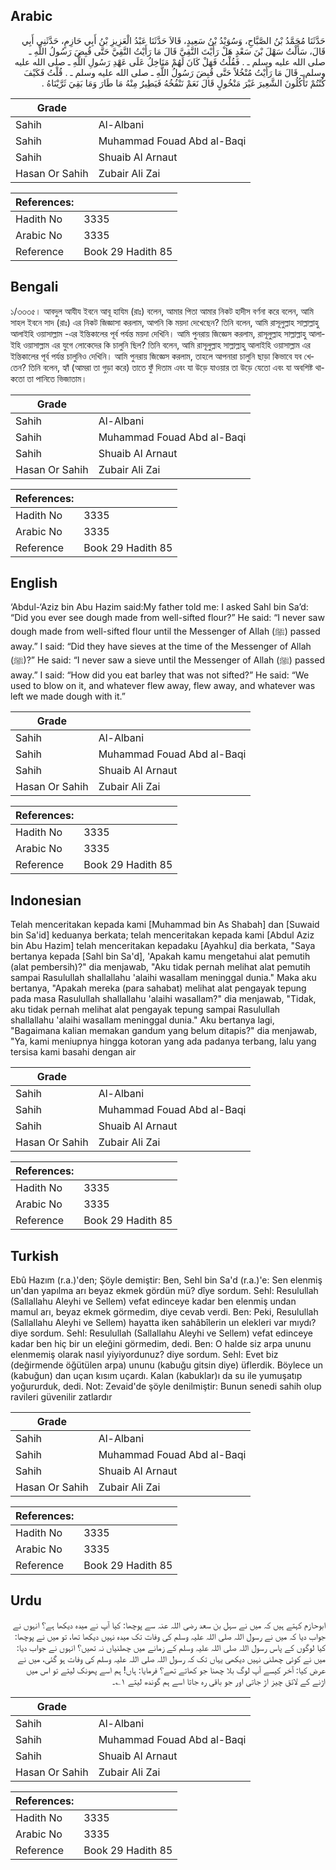 ## Arabic


<div dir="rtl" lang="ar" style={{fontSize:'larger',backgroundColor:'#f8f9fa',padding:20}}>
حَدَّثَنَا مُحَمَّدُ بْنُ الصَّبَّاحِ، وَسُوَيْدُ بْنُ سَعِيدٍ، قَالاَ حَدَّثَنَا عَبْدُ الْعَزِيزِ بْنُ أَبِي حَازِمٍ، حَدَّثَنِي أَبِي قَالَ، سَأَلْتُ سَهْلَ بْنَ سَعْدٍ هَلْ رَأَيْتَ النَّقِيَّ قَالَ مَا رَأَيْتُ النَّقِيَّ حَتَّى قُبِضَ رَسُولُ اللَّهِ ـ صلى الله عليه وسلم ـ ‏.‏ فَقُلْتُ فَهَلْ كَانَ لَهُمْ مَنَاخِلُ عَلَى عَهْدِ رَسُولِ اللَّهِ ـ صلى الله عليه وسلم ـ قَالَ مَا رَأَيْتُ مُنْخُلاً حَتَّى قُبِضَ رَسُولُ اللَّهِ ـ صلى الله عليه وسلم ـ ‏.‏ قُلْتُ فَكَيْفَ كُنْتُمْ تَأْكُلُونَ الشَّعِيرَ غَيْرَ مَنْخُولٍ قَالَ نَعَمْ نَنْفُخُهُ فَيَطِيرُ مِنْهُ مَا طَارَ وَمَا بَقِيَ ثَرَّيْنَاهُ ‏.‏
</div>
<div style={{backgroundColor:'#f8f9fa',padding:20, marginBottom: 10}}><table> <thead> <tr> <th>Grade</th> <th></th> </tr> </thead> <tbody> <tr><td>Sahih</td><td>Al-Albani</td></tr><tr><td>Sahih</td><td>Muhammad Fouad Abd al-Baqi</td></tr><tr><td>Sahih</td><td>Shuaib Al Arnaut</td></tr><tr><td>Hasan Or Sahih</td><td>Zubair Ali Zai</td></tr></tbody></table><table> <thead> <tr> <th>References:</th> <th></th> </tr> </thead> <tbody><tr><td>Hadith No</td><td>3335</td></tr><tr><td>Arabic No</td><td>3335</td></tr><tr><td>Reference</td><td>Book 29 Hadith 85</td></tr></tbody></table></div>

## Bengali


<div dir="ltr" lang="bn" style={{fontSize:'larger',backgroundColor:'#f8f9fa',padding:20}}>
১/৩৩৩৫। আবদুল আযীয ইবনে আবূ হাযিম (রাঃ) বলেন, আমার পিতা আমার নিকট হাদীস বর্ণনা করে বলেন, আমি সাহল ইবনে সাদ (রাঃ) এর নিকট জিজ্ঞাসা করলাম, আপনি কি ময়দা দেখেছেন? তিনি বলেন, আমি রাসূলুল্লাহ সাল্লাল্লাহু আলাইহি ওয়াসাল্লাম -এর ইন্তিকালের পূর্ব পর্যন্ত ময়দা দেখিনি। আমি পুনরায় জিজ্ঞেস করলাম, রাসূলুল্লাহ সাল্লাল্লাহু আলাইহি ওয়াসাল্লাম এর যুগে লোকেদের কি চালুনি ছিল? তিনি বলেন, আমি রাসূলুল্লাহ সাল্লাল্লাহু আলাইহি ওয়াসাল্লাম এর ইন্তিকালের পূর্ব পর্যন্ত চালুনিও দেখিনি। আমি পুনরায় জিজ্ঞেস করলাম, তাহলে আপনারা চালুনি ছাড়া কিভাবে যব খেতেন? তিনি বলেন, হ্যাঁ (আমরা তা গুড়া করে) তাতে ফুঁ দিতাম এবং যা উড়ে যাওয়ার তা উড়ে যেতো এবং যা অবশিষ্ট থাকতো তা পানিতে ভিজাতাম।
</div>
<div style={{backgroundColor:'#f8f9fa',padding:20, marginBottom: 10}}><table> <thead> <tr> <th>Grade</th> <th></th> </tr> </thead> <tbody> <tr><td>Sahih</td><td>Al-Albani</td></tr><tr><td>Sahih</td><td>Muhammad Fouad Abd al-Baqi</td></tr><tr><td>Sahih</td><td>Shuaib Al Arnaut</td></tr><tr><td>Hasan Or Sahih</td><td>Zubair Ali Zai</td></tr></tbody></table><table> <thead> <tr> <th>References:</th> <th></th> </tr> </thead> <tbody><tr><td>Hadith No</td><td>3335</td></tr><tr><td>Arabic No</td><td>3335</td></tr><tr><td>Reference</td><td>Book 29 Hadith 85</td></tr></tbody></table></div>

## English


<div dir="ltr" lang="en" style={{fontSize:'larger',backgroundColor:'#f8f9fa',padding:20}}>
‘Abdul-‘Aziz bin Abu Hazim said:My father told me: I asked Sahl bin Sa’d: “Did you ever see dough made from well-sifted flour?” He said: “I never saw dough made from well-sifted flour until the Messenger of Allah (ﷺ) passed away.” I said: “Did they have sieves at the time of the Messenger of Allah (ﷺ)?” He said: “I never saw a sieve until the Messenger of Allah (ﷺ) passed away.” I said: “How did you eat barley that was not sifted?” He said: “We used to blow on it, and whatever flew away, flew away, and whatever was left we made dough with it.”
</div>
<div style={{backgroundColor:'#f8f9fa',padding:20, marginBottom: 10}}><table> <thead> <tr> <th>Grade</th> <th></th> </tr> </thead> <tbody> <tr><td>Sahih</td><td>Al-Albani</td></tr><tr><td>Sahih</td><td>Muhammad Fouad Abd al-Baqi</td></tr><tr><td>Sahih</td><td>Shuaib Al Arnaut</td></tr><tr><td>Hasan Or Sahih</td><td>Zubair Ali Zai</td></tr></tbody></table><table> <thead> <tr> <th>References:</th> <th></th> </tr> </thead> <tbody><tr><td>Hadith No</td><td>3335</td></tr><tr><td>Arabic No</td><td>3335</td></tr><tr><td>Reference</td><td>Book 29 Hadith 85</td></tr></tbody></table></div>

## Indonesian


<div dir="ltr" lang="id" style={{fontSize:'larger',backgroundColor:'#f8f9fa',padding:20}}>
Telah menceritakan kepada kami [Muhammad bin As Shabah] dan [Suwaid bin Sa'id] keduanya berkata; telah menceritakan kepada kami [Abdul Aziz bin Abu Hazim] telah menceritakan kepadaku [Ayahku] dia berkata, "Saya bertanya kepada [Sahl bin Sa'd], 'Apakah kamu mengetahui alat pemutih (alat pembersih)?" dia menjawab, "Aku tidak pernah melihat alat pemutih sampai Rasulullah shallallahu 'alaihi wasallam meninggal dunia." Maka aku bertanya, "Apakah mereka (para sahabat) melihat alat pengayak tepung pada masa Rasulullah shallallahu 'alaihi wasallam?" dia menjawab, "Tidak, aku tidak pernah melihat alat pengayak tepung sampai Rasulullah shallallahu 'alaihi wasallam meninggal dunia." Aku bertanya lagi, "Bagaimana kalian memakan gandum yang belum ditapis?" dia menjawab, "Ya, kami meniupnya hingga kotoran yang ada padanya terbang, lalu yang tersisa kami basahi dengan air
</div>
<div style={{backgroundColor:'#f8f9fa',padding:20, marginBottom: 10}}><table> <thead> <tr> <th>Grade</th> <th></th> </tr> </thead> <tbody> <tr><td>Sahih</td><td>Al-Albani</td></tr><tr><td>Sahih</td><td>Muhammad Fouad Abd al-Baqi</td></tr><tr><td>Sahih</td><td>Shuaib Al Arnaut</td></tr><tr><td>Hasan Or Sahih</td><td>Zubair Ali Zai</td></tr></tbody></table><table> <thead> <tr> <th>References:</th> <th></th> </tr> </thead> <tbody><tr><td>Hadith No</td><td>3335</td></tr><tr><td>Arabic No</td><td>3335</td></tr><tr><td>Reference</td><td>Book 29 Hadith 85</td></tr></tbody></table></div>

## Turkish


<div dir="ltr" lang="tr" style={{fontSize:'larger',backgroundColor:'#f8f9fa',padding:20}}>
Ebû Hazım (r.a.)'den; Şöyle demiştir: Ben, Sehl bin Sa'd (r.a.)'e: Sen elenmiş un'dan yapılma arı beyaz ekmek gördün mü? dîye sordum. Sehl: Resulullah (Sallallahu Aleyhi ve Sellem) vefat edinceye kadar ben elenmiş undan mamul arı, beyaz ekmek görmedim, diye cevab verdi. Ben: Peki, Resulullah (Sallallahu Aleyhi ve Sellem) hayatta iken sahâbîlerin un elekleri var mıydı? diye sordum. Sehl: Resulullah (Sallallahu Aleyhi ve Sellem) vefat edinceye kadar ben hiç bir un eleğini görmedim, dedi. Ben: O halde siz arpa ununu elenmemiş olarak nasıl yiyiyordunuz? diye sordum. Sehl: Evet biz (değirmende öğütülen arpa) ununu (kabuğu gitsin diye) üflerdik. Böylece un (kabuğun) dan uçan kısım uçardı. Kalan (kabuklar)ı da su ile yumuşatıp yoğururduk, dedi. Not: Zevaid'de şöyle denilmiştir: Bunun senedi sahih olup ravileri güvenilir zatlardır
</div>
<div style={{backgroundColor:'#f8f9fa',padding:20, marginBottom: 10}}><table> <thead> <tr> <th>Grade</th> <th></th> </tr> </thead> <tbody> <tr><td>Sahih</td><td>Al-Albani</td></tr><tr><td>Sahih</td><td>Muhammad Fouad Abd al-Baqi</td></tr><tr><td>Sahih</td><td>Shuaib Al Arnaut</td></tr><tr><td>Hasan Or Sahih</td><td>Zubair Ali Zai</td></tr></tbody></table><table> <thead> <tr> <th>References:</th> <th></th> </tr> </thead> <tbody><tr><td>Hadith No</td><td>3335</td></tr><tr><td>Arabic No</td><td>3335</td></tr><tr><td>Reference</td><td>Book 29 Hadith 85</td></tr></tbody></table></div>

## Urdu


<div dir="rtl" lang="ur" style={{fontSize:'larger',backgroundColor:'#f8f9fa',padding:20}}>
ابوحازم کہتے ہیں کہ میں نے سہل بن سعد رضی اللہ عنہ سے پوچھا: کیا آپ نے میدہ دیکھا ہے؟ انہوں نے جواب دیا کہ میں نے رسول اللہ صلی اللہ علیہ وسلم کی وفات تک میدہ نہیں دیکھا تھا، تو میں نے پوچھا: کیا لوگوں کے پاس رسول اللہ صلی اللہ علیہ وسلم کے زمانے میں چھلنیاں نہ تھیں؟ انہوں نے جواب دیا: میں نے کوئی چھلنی نہیں دیکھی یہاں تک کہ رسول اللہ صلی اللہ علیہ وسلم کی وفات ہو گئی، میں نے عرض کیا: آخر کیسے آپ لوگ بلا چھنا جو کھاتے تھے؟ فرمایا: ہاں! ہم اسے پھونک لیتے تو اس میں اڑنے کے لائق چیز اڑ جاتی اور جو باقی رہ جاتا اسے ہم گوندھ لیتے ۱؎۔
</div>
<div style={{backgroundColor:'#f8f9fa',padding:20, marginBottom: 10}}><table> <thead> <tr> <th>Grade</th> <th></th> </tr> </thead> <tbody> <tr><td>Sahih</td><td>Al-Albani</td></tr><tr><td>Sahih</td><td>Muhammad Fouad Abd al-Baqi</td></tr><tr><td>Sahih</td><td>Shuaib Al Arnaut</td></tr><tr><td>Hasan Or Sahih</td><td>Zubair Ali Zai</td></tr></tbody></table><table> <thead> <tr> <th>References:</th> <th></th> </tr> </thead> <tbody><tr><td>Hadith No</td><td>3335</td></tr><tr><td>Arabic No</td><td>3335</td></tr><tr><td>Reference</td><td>Book 29 Hadith 85</td></tr></tbody></table></div>